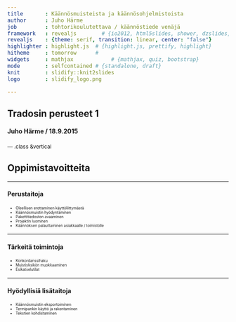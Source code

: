 ```yaml
---
title       : Käännösmuisteista ja käännösohjelmistoista
author      : Juho Härme
job         : tohtorikoulutettava / käännöstiede venäjä
framework   : revealjs        # {io2012, html5slides, shower, dzslides, ...}
revealjs    : {theme: serif, transition: linear, center: "false"}
highlighter : highlight.js  # {highlight.js, prettify, highlight}
hitheme     : tomorrow      # 
widgets     : mathjax            # {mathjax, quiz, bootstrap}
mode        : selfcontained # {standalone, draft}
knit        : slidify::knit2slides
logo        : slidify_logo.png

---
```


<style>
.reveal h2{
    padding-bottom: 20px;
}

p { text-align: left;
font-size: 12;

}

.reveal a:not(.image) {
text-decoration:underline;
}

.coldiv {width:47%;float:left;}
.coldiv2 {float:left;width:30%;}


.rowdiv {width:100%;clear:left;}

.reveal section img { background:none; border:none; box-shadow:none; }

li.fragment{
font-size:80%;
}

ul,li,li.fragment{
font-size:80%;
}

</style>

## Tradosin perusteet 1

#### Juho Härme / 18.9.2015


--- .class &vertical

## Oppimistavoitteita

<!--Linkit/sivunumerot tähän minioppaisiin asiasta! --> 

***

#### Perustaitoja

<ul>
<li style='font-size:75%;'> Oleellisen erottaminen käyttöliittymästä
<li style='font-size:75%;'> Käännösmuistin hyödyntäminen
<li style='font-size:75%;'> Pakettitiedoston avaaminen
<li style='font-size:75%;'> Projektin luominen
<li style='font-size:75%;'> Käännöksen palauttaminen asiakkaalle / toimistolle
</ul>

***

#### Tärkeitä toimintoja

<ul>
<li style='font-size:75%;'> Konkordanssihaku
<li style='font-size:75%;'> Muistiyksikön muokkaaminen
<li style='font-size:75%;'> Esikatselutilat
</ul>

***

#### Hyödyllisiä lisätaitoja

<ul>
<li style='font-size:75%;'> Käännösmuistin eksportoiminen
<li style='font-size:75%;'> Termipankin käyttö ja rakentaminen
<li style='font-size:75%;'> Tekstien kohdistaminen
</ul>
